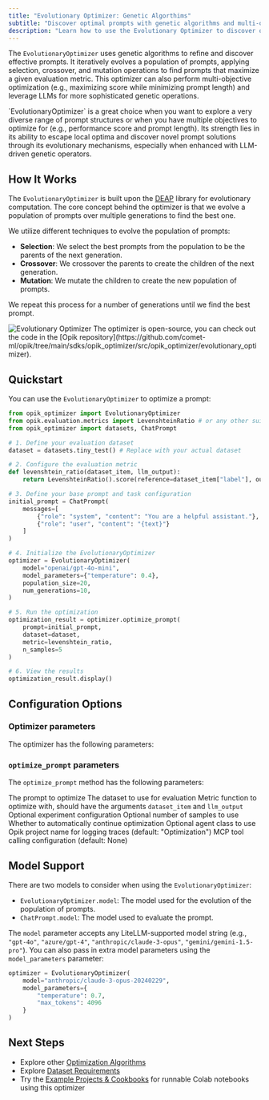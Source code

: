 ```yaml
---
title: "Evolutionary Optimizer: Genetic Algorthims"
subtitle: "Discover optimal prompts with genetic algorithms and multi-objective optimization."
description: "Learn how to use the Evolutionary Optimizer to discover optimal prompts through genetic algorithms, with support for multi-objective optimization and LLM-driven genetic operations."
---
```


The `EvolutionaryOptimizer` uses genetic algorithms to refine and discover effective prompts. It
iteratively evolves a population of prompts, applying selection, crossover, and mutation operations
to find prompts that maximize a given evaluation metric. This optimizer can also perform
multi-objective optimization (e.g., maximizing score while minimizing prompt length) and leverage
LLMs for more sophisticated genetic operations.

<Note>
  `EvolutionaryOptimizer` is a great choice when you want to explore a very diverse range of prompt
  structures or when you have multiple objectives to optimize for (e.g., performance score and
  prompt length). Its strength lies in its ability to escape local optima and discover novel prompt
  solutions through its evolutionary mechanisms, especially when enhanced with LLM-driven genetic
  operators.
</Note>

## How It Works

The `EvolutionaryOptimizer` is built upon the [DEAP](https://deap.readthedocs.io/) library for
evolutionary computation. The core concept behind the optimizer is that we evolve a population of
prompts over multiple generations to find the best one.

We utilize different techniques to evolve the population of prompts:

- **Selection**: We select the best prompts from the population to be the parents of the next generation.
- **Crossover**: We crossover the parents to create the children of the next generation.
- **Mutation**: We mutate the children to create the new population of prompts.

We repeat this process for a number of generations until we find the best prompt.

<Frame>
  <img src="/img/agent_optimization/evolutionary_optimizer.png" alt="Evolutionary Optimizer" />
</Frame>

<Tip>
  The optimizer is open-source, you can check out the code in the
  [Opik repository](https://github.com/comet-ml/opik/tree/main/sdks/opik_optimizer/src/opik_optimizer/evolutionary_optimizer).
</Tip>

## Quickstart

You can use the `EvolutionaryOptimizer` to optimize a prompt:

```python maxLines=1000
from opik_optimizer import EvolutionaryOptimizer
from opik.evaluation.metrics import LevenshteinRatio # or any other suitable metric
from opik_optimizer import datasets, ChatPrompt

# 1. Define your evaluation dataset
dataset = datasets.tiny_test() # Replace with your actual dataset

# 2. Configure the evaluation metric
def levenshtein_ratio(dataset_item, llm_output):
    return LevenshteinRatio().score(reference=dataset_item["label"], output=llm_output)

# 3. Define your base prompt and task configuration
initial_prompt = ChatPrompt(
    messages=[
        {"role": "system", "content": "You are a helpful assistant."},
        {"role": "user", "content": "{text}"}
    ]
)

# 4. Initialize the EvolutionaryOptimizer
optimizer = EvolutionaryOptimizer(
    model="openai/gpt-4o-mini",
    model_parameters={"temperature": 0.4},
    population_size=20,
    num_generations=10,
)

# 5. Run the optimization
optimization_result = optimizer.optimize_prompt(
    prompt=initial_prompt,
    dataset=dataset,
    metric=levenshtein_ratio,
    n_samples=5
)

# 6. View the results
optimization_result.display()
```

## Configuration Options

### Optimizer parameters

The optimizer has the following parameters:

<ParamField path="model" type="str" optional={true} default="gpt-4o" />
<ParamField path="model_parameters" type="dict[str, typing.Any] | None" optional={true} />
<ParamField path="population_size" type="int" optional={true} default="30" />
<ParamField path="num_generations" type="int" optional={true} default="15" />
<ParamField path="mutation_rate" type="float" optional={true} default="0.2" />
<ParamField path="crossover_rate" type="float" optional={true} default="0.8" />
<ParamField path="tournament_size" type="int" optional={true} default="4" />
<ParamField path="elitism_size" type="int" optional={true} default="3" />
<ParamField path="adaptive_mutation" type="bool" optional={true} default="True" />
<ParamField path="enable_moo" type="bool" optional={true} default="True" />
<ParamField path="enable_llm_crossover" type="bool" optional={true} default="True" />
<ParamField path="output_style_guidance" type="str | None" optional={true} />
<ParamField path="infer_output_style" type="bool" optional={true} default="False" />
<ParamField path="n_threads" type="int" optional={true} default="12" />
<ParamField path="verbose" type="int" optional={true} default="1" />
<ParamField path="seed" type="int" optional={true} default="42" />

### `optimize_prompt` parameters

The `optimize_prompt` method has the following parameters:

<ParamField path="prompt" type="ChatPrompt">The prompt to optimize</ParamField>
<ParamField path="dataset" type="Dataset">The dataset to use for evaluation</ParamField>
<ParamField path="metric" type="Callable">Metric function to optimize with, should have the arguments `dataset_item` and `llm_output`</ParamField>
<ParamField path="experiment_config" type="dict | None" optional={true}>Optional experiment configuration</ParamField>
<ParamField path="n_samples" type="int | None" optional={true}>Optional number of samples to use</ParamField>
<ParamField path="auto_continue" type="bool" optional={true} default="False">Whether to automatically continue optimization</ParamField>
<ParamField path="agent_class" type="type[opik_optimizer.optimizable_agent.OptimizableAgent] | None" optional={true}>Optional agent class to use</ParamField>
<ParamField path="project_name" type="str" optional={true} default="Optimization">Opik project name for logging traces (default: "Optimization")</ParamField>
<ParamField path="max_trials" type="int" optional={true} default="10" />
<ParamField path="mcp_config" type="opik_optimizer.mcp_utils.mcp_workflow.MCPExecutionConfig | None" optional={true}>MCP tool calling configuration (default: None)</ParamField>
<ParamField path="args" type="Any" />
<ParamField path="kwargs" type="Any" />

## Model Support

There are two models to consider when using the `EvolutionaryOptimizer`:
- `EvolutionaryOptimizer.model`: The model used for the evolution of the population of prompts.
- `ChatPrompt.model`: The model used to evaluate the prompt.

The `model` parameter accepts any LiteLLM-supported model string (e.g., `"gpt-4o"`, `"azure/gpt-4"`,
`"anthropic/claude-3-opus"`, `"gemini/gemini-1.5-pro"`). You can also pass in extra model parameters
using the `model_parameters` parameter:

```python
optimizer = EvolutionaryOptimizer(
    model="anthropic/claude-3-opus-20240229",
    model_parameters={
        "temperature": 0.7,
        "max_tokens": 4096
    }
)
```

## Next Steps

- Explore other [Optimization Algorithms](/agent_optimization/overview#optimization-algorithms)
- Explore [Dataset Requirements](/agent_optimization/opik_optimizer/datasets)
- Try the [Example Projects & Cookbooks](/agent_optimization/opik_optimizer/quickstart) for runnable Colab notebooks using this optimizer
